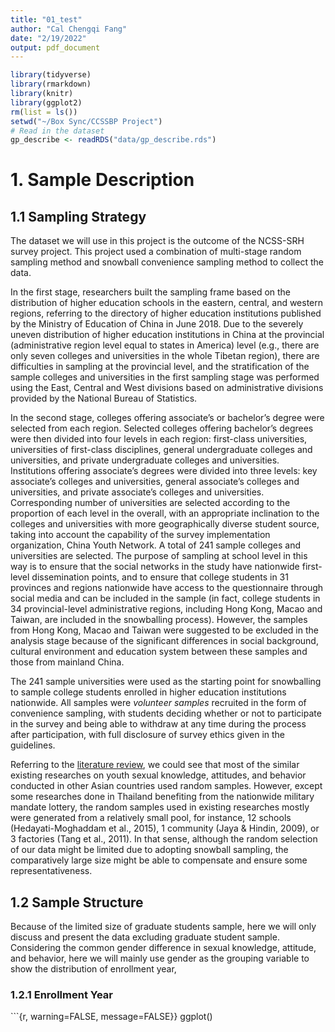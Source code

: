 ```yaml
---
title: "01_test"
author: "Cal Chengqi Fang"
date: "2/19/2022"
output: pdf_document
---
```


```r
library(tidyverse)
library(rmarkdown)
library(knitr)
library(ggplot2)
rm(list = ls())
setwd("~/Box Sync/CCSSBP Project")
# Read in the dataset
gp_describe <- readRDS("data/gp_describe.rds")
```

# 1. Sample Description
## 1.1 Sampling Strategy
The dataset we will use in this project is the outcome of the NCSS-SRH survey project. This project used a combination of multi-stage random sampling method and snowball convenience sampling method to collect the data. 

In the first stage, researchers built the sampling frame based on the distribution of higher education schools in the eastern, central, and western regions, referring to the directory of higher education institutions published by the Ministry of Education of China in June 2018. Due to the severely uneven distribution of higher education institutions in China at the provincial (administrative region level equal to states in America) level (e.g., there are only seven colleges and universities in the whole Tibetan region), there are difficulties in sampling at the provincial level, and the stratification of the sample colleges and universities in the first sampling stage was performed using the East, Central and West divisions based on administrative divisions provided by the National Bureau of Statistics. 

In the second stage, colleges offering associate's or bachelor's degree were selected from each region. Selected colleges offering bachelor's degrees were then divided into four levels in each region: first-class universities, universities of first-class disciplines, general undergraduate colleges and universities, and private undergraduate colleges and universities. Institutions offering associate's degrees were divided into three levels: key associate's colleges and universities, general associate's colleges and universities, and private associate's colleges and universities. Corresponding number of universities are selected according to the proportion of each level in the overall, with an appropriate inclination to the colleges and universities with more geographically diverse student source, taking into account the capability of the survey implementation organization, China Youth Network. A total of 241 sample colleges and universities are selected. The purpose of sampling at school level in this way is to ensure that the social networks in the study have nationwide first-level dissemination points, and to ensure that college students in 31 provinces and regions nationwide have access to the questionnaire through social media and can be included in the sample (in fact, college students in 34 provincial-level administrative regions, including Hong Kong, Macao and Taiwan, are included in the snowballing process). However, the samples from Hong Kong, Macao and Taiwan were suggested to be excluded in the analysis stage because of the significant differences in social background, cultural environment and education system between these samples and those from mainland China. 

The 241 sample universities were used as the starting point for snowballing to sample college students enrolled in higher education institutions nationwide. All samples were *volunteer samples* recruited in the form of convenience sampling, with students deciding whether or not to participate in the survey and being able to withdraw at any time during the process after participation, with full disclosure of survey ethics given in the guidelines.    

Referring to the [literature review](https://docs.google.com/spreadsheets/d/1v9XOB-lS4rFisT7RmA-kim8wW2pZCGIyJu7bzNWwmGo/edit?usp=sharing), we could see that most of the similar existing researches on youth sexual knowledge, attitudes, and behavior conducted in other Asian countries used random samples. However, except some researches done in Thailand benefiting from the nationwide military mandate lottery, the random samples used in existing researches mostly were generated from a relatively small pool, for instance, 12 schools (Hedayati-Moghaddam et al., 2015), 1 community (Jaya & Hindin, 2009), or 3 factories (Tang et al., 2011). In that sense, although the random selection of our data might be limited due to adopting snowball sampling, the comparatively large size might be able to compensate and ensure some representativeness.  

## 1.2 Sample Structure
Because of the limited size of graduate students sample, here we will only discuss and present the data excluding graduate student sample. Considering the common gender difference in sexual knowledge, attitude, and behavior, here we will mainly use gender as the grouping variable to show the distribution of enrollment year, 

### 1.2.1 Enrollment Year
```{r, warning=FALSE, message=FALSE}}
ggplot()



